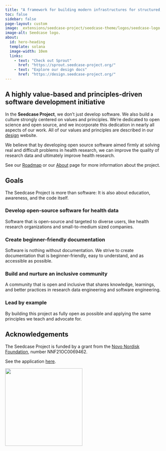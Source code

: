 ```yaml
---
title: "A framework for building modern infrastructures for structured, standardised, and usable research data"
toc: false
sidebar: false
page-layout: custom
image: _extensions/seedcase-project/seedcase-theme/logos/seedcase-logo.svg
image-alt: Seedcase logo.
about:
  id: hero-heading
  template: solana
  image-width: 10em
  links:
    - text: "Check out Sprout"
      href: "https://sprout.seedcase-project.org/"
    - text: "Explore our design docs"
      href: "https://design.seedcase-project.org/"
---
```


:::: landing-page-block
::: {#hero-heading}
:::
::::

::::: hero-banner
:::: landing-page-block
::: hero-text
## A highly value-based and principles-driven software development initiative

In the **Seedcase Project**, we don't just develop software. We also
build a culture strongly centered on values and principles. We're
dedicated to open science and open source, and we incorporate this
dedication in nearly all aspects of our work. All of our values and
principles are described in our
[design](https://design.seedcase-project.org/) website.

We believe that by developing open source software aimed firmly at
solving real and difficult problems in health research, we can improve
the quality of research data and ultimately improve health research.

See our [Roadmap](/roadmap/index.qmd) or our [About](about/index.qmd)
page for more information about the project.
:::
::::
:::::

::: landing-page-block
## Goals

The Seedcase Project is more than software: It is also about education,
awareness, and the code itself.

### Develop open-source software for health data

Software that is open-source and targeted to diverse users, like health
research organizations and small-to-medium sized companies.

### Create beginner-friendly documentation

Software is nothing without documentation. We strive to create
documentation that is beginner-friendly, easy to understand, and as
accessible as possible.

### Build and nurture an inclusive community

A community that is open and inclusive that shares knowledge, learnings,
and better practices in research data engineering and software
engineering.

### Lead by example

By building this project as fully open as possible and applying the same
principles we teach and advocate for.
:::

:::::::: hero-banner
::::::: landing-page-block
:::::: hero-text
## Acknowledgements {#acknowledgements}

::::: {layout="[70, 30]"}
::: {#acknowledgements-left}
The Seedcase Project is funded by a grant from the [Novo Nordisk
Foundation](https://novonordiskfonden.dk/en/), number NNF21OC0069462.

See the application
[here](https://seedcase-project.org/about/history/nnf-application).
:::

::: {#acknowledgements-right}
![](_extensions/seedcase-project/seedcase-theme/logos/nnf-logo.png){fig-alt="The Novo Nordisk Foundation logo"
width="250px" fig-align="right"}
:::
:::::
::::::
:::::::
::::::::
